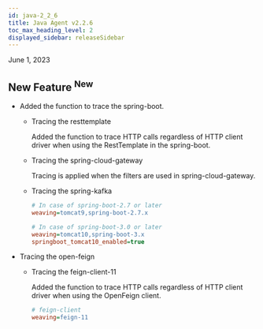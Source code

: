 ```yaml
---
id: java-2_2_6
title: Java Agent v2.2.6
toc_max_heading_level: 2
displayed_sidebar: releaseSidebar
---
```


June 1, 2023

## New Feature <sup><Status>New</Status></sup>

-   Added the function to trace the spring-boot.

    -   Tracing the resttemplate

        Added the function to trace HTTP calls regardless of HTTP client driver when using the RestTemplate in the spring-boot.

    -   Tracing the spring-cloud-gateway

        Tracing is applied when the filters are used in spring-cloud-gateway.

    -   Tracing the spring-kafka

        ```ini title='whatap.conf'
        # In case of spring-boot-2.7 or later
        weaving=tomcat9,spring-boot-2.7.x

        # In case of spring-boot-3.0 or later
        weaving=tomcat10,spring-boot-3.x
        springboot_tomcat10_enabled=true
        ```
-   Tracing the open-feign

    -   Tracing the feign-client-11

        Added the function to trace HTTP calls regardless of HTTP client driver when using the OpenFeign client.

        ```ini title='whatap.conf'
        # feign-client
        weaving=feign-11
        ```
